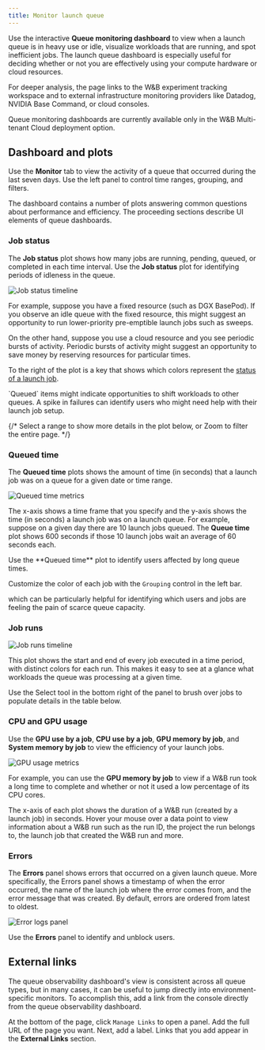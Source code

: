 ```yaml
---
title: Monitor launch queue
---
```


Use the interactive **Queue monitoring dashboard** to view when a launch queue is in heavy use or idle, visualize workloads that are running, and spot inefficient jobs. The launch queue dashboard is especially useful for deciding whether or not you are effectively using your compute hardware or cloud resources.

For deeper analysis, the page links to the W&B experiment tracking workspace and to external infrastructure monitoring providers like Datadog, NVIDIA Base Command, or cloud consoles.

<Note>
Queue monitoring dashboards are currently available only in the W&B Multi-tenant Cloud deployment option.
</Note>

## Dashboard and plots
Use the **Monitor** tab to view the activity of a queue that occurred during the last seven days. Use the left panel to control time ranges, grouping, and filters.

The dashboard contains a number of plots answering common questions about performance and efficiency. The proceeding sections describe UI elements of queue dashboards.

### Job status
The **Job status** plot shows how many jobs are running, pending, queued, or completed in each time interval. Use the **Job status** plot for identifying periods of idleness in the queue. 

<Frame>
    <img src="/images/launch/launch_obs_jobstatus.png" alt="Job status timeline"  />
</Frame>

For example, suppose you have a fixed resource (such as DGX BasePod). If you observe an idle queue with the fixed resource, this might suggest an opportunity to run lower-priority pre-emptible launch jobs such as sweeps.

On the other hand, suppose you use a cloud resource and you see periodic bursts of activity. Periodic bursts of activity might suggest an opportunity to save money by reserving resources for particular times.

To the right of the plot is a key that shows which colors represent the [status of a launch job](./launch-view-jobs#check-the-status-of-a-job).

<Note>
`Queued` items might indicate opportunities to shift workloads to other queues. A spike in failures can identify users who might need help with their launch job setup.
</Note>

{/* Select a range to show more details in the plot below, or Zoom to filter the entire page. */}

### Queued time

The **Queued time** plots shows the amount of time (in seconds) that a launch job was on a queue for a given date or time range. 

<Frame>
    <img src="/images/launch/launch_obs_queuedtime.png" alt="Queued time metrics"  />
</Frame>

The x-axis shows a time frame that you specify and the y-axis shows the time (in seconds) a launch job was on a launch queue. For example, suppose on a given day there are 10 launch jobs queued. The **Queue time** plot shows 600 seconds if those 10 launch jobs wait an average of 60 seconds each.

<Note>
Use the **Queued time** plot to identify users affected by long queue times.
</Note>

Customize the color of each job with the `Grouping` control in the left bar.

which can be particularly helpful for identifying which users and jobs are feeling the pain of scarce queue capacity.

### Job runs

<Frame>
    <img src="/images/launch/launch_obs_jobruns2.png" alt="Job runs timeline"  />
</Frame>


This plot shows the start and end of every job executed in a time period, with distinct colors for each run. This makes it easy to see at a glance what workloads the queue was processing at a given time.  

Use the Select tool in the bottom right of the panel to brush over jobs to populate details in the table below.



### CPU and GPU usage
Use the **GPU use by a job**, **CPU use by a job**, **GPU memory by job**, and **System memory by job** to view the efficiency of your launch jobs. 

<Frame>
    <img src="/images/launch/launch_obs_gpu.png" alt="GPU usage metrics"  />
</Frame>


For example, you can use the **GPU memory by job** to view if a W&B run took a long time to complete and whether or not it used a low percentage of its CPU cores.

The x-axis of each plot shows the duration of a W&B run (created by a launch job) in seconds. Hover your mouse over a data point to view information about a W&B run such as the run ID, the project the run belongs to, the launch job that created the W&B run and more.

### Errors

The **Errors** panel shows errors that occurred on a given launch queue. More specifically, the Errors panel shows a timestamp of when the error occurred, the name of the launch job where the error comes from, and the error message that was created. By default, errors are ordered from latest to oldest. 

<Frame>
    <img src="/images/launch/launch_obs_errors.png" alt="Error logs panel"  />
</Frame>

Use the **Errors** panel to identify and unblock users. 

## External links

The queue observability dashboard's view is consistent across all queue types, but in many cases, it can be useful to jump directly into environment-specific monitors. To accomplish this, add a link from the console directly from the queue observability dashboard.

At the bottom of the page, click `Manage Links` to open a panel. Add the full URL of the page you want. Next, add a label. Links that you add appear in the **External Links** section.